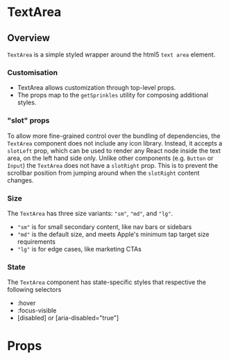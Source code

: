 

<Meta of={stories} />

# TextArea

## Overview

`TextArea` is a simple styled wrapper around the html5 `text area` element.

### Customisation

- TextArea allows customization through top-level props.
- The props map to the `getSprinkles` utility for composing additional styles.

<Canvas of={stories.CustomisationMargin} />

### "slot" props

To allow more fine-grained control over the bundling of dependencies, the
`TextArea` component does not include any icon library. Instead, it accepts a
`slotLeft` prop, which can be used to render any React node inside the text
area, on the left hand side only. Unlike other components (e.g. `Button` or
`Input`) the `TextArea` does not have a `slotRight` prop. This is to prevent the
scrollbar position from jumping around when the `slotRight` content changes.

<Canvas of={stories.SlotLeftIcon} />
<Canvas of={stories.SlotRightIcon} />
<Canvas of={stories.SlotRightLoader} />

### Size

The `TextArea` has three size variants: `"sm"`, `"md"`, and `"lg"`.

- `"sm"` is for small secondary content, like nav bars or sidebars
- `"md"` is the default size, and meets Apple's minimum tap target size
  requirements
- `"lg"` is for edge cases, like marketing CTAs

<Canvas of={stories.SizeSm} />
<Canvas of={stories.SizeMd} />
<Canvas of={stories.SizeLg} />

### State

The `TextArea` component has state-specific styles that respective the following
selectors

- :hover
- :focus-visible
- \[disabled] or \[aria-disabled="true"]

<Canvas of={stories.StateHover} />
<Canvas of={stories.StateFocusVisible} />
<Canvas of={stories.StateDisabled} />

# Props

<ArgTypes of={TextArea} />
